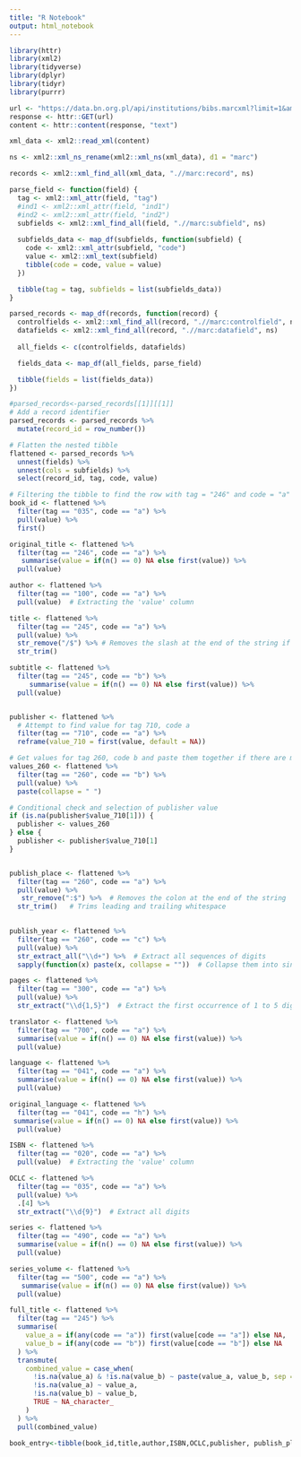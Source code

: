 ```yaml
---
title: "R Notebook"
output: html_notebook
---
```


```r
library(httr)
library(xml2)
library(tidyverse)
library(dplyr)
library(tidyr)
library(purrr)

```

```r
url <- "https://data.bn.org.pl/api/institutions/bibs.marcxml?limit=1&amp;title=Księga+Zachwytów"
response <- httr::GET(url)
content <- httr::content(response, "text")
```

```r
xml_data <- xml2::read_xml(content)

ns <- xml2::xml_ns_rename(xml2::xml_ns(xml_data), d1 = "marc")

records <- xml2::xml_find_all(xml_data, ".//marc:record", ns)
```

```r
parse_field <- function(field) {
  tag <- xml2::xml_attr(field, "tag")
  #ind1 <- xml2::xml_attr(field, "ind1")
  #ind2 <- xml2::xml_attr(field, "ind2")
  subfields <- xml2::xml_find_all(field, ".//marc:subfield", ns)
  
  subfields_data <- map_df(subfields, function(subfield) {
    code <- xml2::xml_attr(subfield, "code")
    value <- xml2::xml_text(subfield)
    tibble(code = code, value = value)
  })

  tibble(tag = tag, subfields = list(subfields_data))
}

parsed_records <- map_df(records, function(record) {
  controlfields <- xml2::xml_find_all(record, ".//marc:controlfield", ns)
  datafields <- xml2::xml_find_all(record, ".//marc:datafield", ns)
  
  all_fields <- c(controlfields, datafields)

  fields_data <- map_df(all_fields, parse_field)

  tibble(fields = list(fields_data))
})
```

```r
#parsed_records<-parsed_records[[1]][[1]]
# Add a record identifier
parsed_records <- parsed_records %>%
  mutate(record_id = row_number())

# Flatten the nested tibble
flattened <- parsed_records %>%
  unnest(fields) %>%
  unnest(cols = subfields) %>%
  select(record_id, tag, code, value)
```

```r
# Filtering the tibble to find the row with tag = "246" and code = "a"
book_id <- flattened %>%
  filter(tag == "035", code == "a") %>%
  pull(value) %>%
  first()

original_title <- flattened %>%
  filter(tag == "246", code == "a") %>%
   summarise(value = if(n() == 0) NA else first(value)) %>%
  pull(value)

author <- flattened %>%
  filter(tag == "100", code == "a") %>%
  pull(value)  # Extracting the 'value' column

title <- flattened %>%
  filter(tag == "245", code == "a") %>%
  pull(value) %>%
  str_remove("/$") %>% # Removes the slash at the end of the string if present 
  str_trim() 

subtitle <- flattened %>%
  filter(tag == "245", code == "b") %>%
     summarise(value = if(n() == 0) NA else first(value)) %>%
  pull(value)


publisher <- flattened %>%
  # Attempt to find value for tag 710, code a
  filter(tag == "710", code == "a") %>%
  reframe(value_710 = first(value, default = NA))

# Get values for tag 260, code b and paste them together if there are multiple
values_260 <- flattened %>%
  filter(tag == "260", code == "b") %>%
  pull(value) %>%
  paste(collapse = " ")

# Conditional check and selection of publisher value
if (is.na(publisher$value_710[1])) {
  publisher <- values_260
} else {
  publisher <- publisher$value_710[1]
}


publish_place <- flattened %>%
  filter(tag == "260", code == "a") %>%
  pull(value) %>%
   str_remove(":$") %>%  # Removes the colon at the end of the string
  str_trim()   # Trims leading and trailing whitespace
  

publish_year <- flattened %>%
  filter(tag == "260", code == "c") %>%
  pull(value) %>%
  str_extract_all("\\d+") %>%  # Extract all sequences of digits
  sapply(function(x) paste(x, collapse = ""))  # Collapse them into single strings

pages <- flattened %>%
  filter(tag == "300", code == "a") %>%
  pull(value) %>%
  str_extract("\\d{1,5}")  # Extract the first occurrence of 1 to 5 digits

translator <- flattened %>%
  filter(tag == "700", code == "a") %>%
  summarise(value = if(n() == 0) NA else first(value)) %>%
  pull(value)

language <- flattened %>%
  filter(tag == "041", code == "a") %>%
  summarise(value = if(n() == 0) NA else first(value)) %>%
  pull(value)

original_language <- flattened %>%
  filter(tag == "041", code == "h") %>%
 summarise(value = if(n() == 0) NA else first(value)) %>%
  pull(value)

ISBN <- flattened %>%
  filter(tag == "020", code == "a") %>%
  pull(value)  # Extracting the 'value' column

OCLC <- flattened %>%
  filter(tag == "035", code == "a") %>%
  pull(value) %>%
  .[4] %>%
  str_extract("\\d{9}")  # Extract all digits

series <- flattened %>%
  filter(tag == "490", code == "a") %>%
  summarise(value = if(n() == 0) NA else first(value)) %>%
  pull(value)

series_volume <- flattened %>%
  filter(tag == "500", code == "a") %>%
   summarise(value = if(n() == 0) NA else first(value)) %>%
  pull(value)

full_title <- flattened %>%
  filter(tag == "245") %>%
  summarise(
    value_a = if(any(code == "a")) first(value[code == "a"]) else NA,
    value_b = if(any(code == "b")) first(value[code == "b"]) else NA
  ) %>%
  transmute(
    combined_value = case_when(
      !is.na(value_a) & !is.na(value_b) ~ paste(value_a, value_b, sep = " "),
      !is.na(value_a) ~ value_a,
      !is.na(value_b) ~ value_b,
      TRUE ~ NA_character_
    )
  ) %>%
  pull(combined_value)
```

```r
book_entry<-tibble(book_id,title,author,ISBN,OCLC,publisher, publish_place,publish_year, pages, language[1], original_language, original_title, translator)
```
